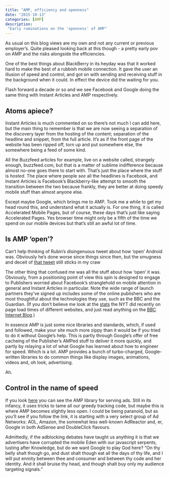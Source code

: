 ```yaml
---
title: "AMP, efficiency and openness"
date: "2015-10-13"
categories: [AMP]
description:
 "Early ruminations on the 'openness' of AMP"
--- 
```


[As usual on this blog views are my own and not any current or previous employer's. Quite pleased looking back at this though - a pretty early pov on AMP and the risks alongside the efficiencies.]{.aside}

One of the best things about BlackBerry in its heyday was that it worked hard to make the best of a rubbish mobile connection. It gave the user an illusion of speed and control, and got on with sending and receiving stuff in the background when it could. In effect the device did the waiting for you. 

Flash forward a decade or so and we see Facebook and Google doing the same thing with Instant Articles and AMP respectively. 

## Atoms apiece?
Instant Articles is much commented on so there's not much I can add here, but the main thing to remember is that we are now seeing a separation of the discovery layer from the hosting of the content; separation of the headline and snippet, from the full article. It's as if the front page of the website has been ripped off, torn up and put somewhere else, the somewhere being a feed of some kind.

All the Buzzfeed articles for example, live on a website called, strangely enough, buzzfeed.com, but that is a matter of sublime indifference because almost no-one goes there to start with. That's just the place where the stuff is *hosted*. The place where people *see* all the headlines is Facebook, and Instant Articles is Facebook's Blackberry-like attempt to smooth the transition between the two because frankly, they are better at doing speedy mobile stuff than almost anyone else. 

Except maybe Google, which brings me to AMP. Took me a while to get my head round this, and understand what it actually is. For one thing, it is called Accelerated Mobile Pages, but of course, these days that's just like saying Accelerated Pages. Yes browser time might only be a fifth of the time we spend on our mobile devices but that's still an awful lot of time.

## Is AMP 'open'?
[Can't help thinking of Rubin's disingenuous tweet about how 'open' Android was. Obviously he's done worse since things since then, but the smugness and deceit of [that tweet](https://techcrunch.com/2010/10/19/andy-rubin-twitter) still sticks in my craw]{.aside}

The other thing that confused me was all the stuff about how 'open' it was. Obviously, from a positioning point of view this spin is designed to engage to Publishers worried about Facebook's stranglehold on mobile attention in general and Instant Articles in particular. Note the wide range of launch partners they've signed up includes some of the online publishers who are most thoughtful about the technologies they use, such as the BBC and the Guardian. (If you don't believe me look at the [stats](http://www.nytimes.com/interactive/2015/10/01/business/cost-of-mobile-ads.html) the NYT did recently on page load times of different websites, and just read anything on the [BBC Internet Blog](http://www.bbc.co.uk/blogs/internet).)

In essence AMP is just some nice libraries and standards, which, if used and followed, make your site much more zippy than it would be if you tried to do it without Google's help. This is partly through Google's offer of free cacheing of the Publisher's AMPed stuff to deliver it more quickly, and partly by relaying a lot of what Google has learned about how to engineer for speed. Which is a lot. AMP provides a bunch of turbo-charged, Google-written libraries to do common things like display images, animations, videos and, oh look, advertising. 

Ah. 

## Control in the name of speed
If you look [here](https://github.com/ampproject/amphtml/blob/master/builtins/amp-ad.md) you can see the AMP library for serving ads. Still in its infancy, it uses tricks to tame all our greedy tracking code, but maybe this is where AMP becomes slightly less open. I could be being paranoid, but as you'll see if you follow the link, it is starting with a very select group of Ad Networks: AOL, Amazon, the somewhat less well-known AdReactor and, er, Google in both AdSense and DoubleClick flavours.

Admittedly, if the adblocking debates have taught us anything it is that we advertisers have corrupted the mobile Eden with our javascript serpents, lusting after Knowledge, but do we want Google to play God here? "On thy belly shalt though go, and dust shalt though eat all the days of thy life, and I will put enmity between thee and consumer and between thy code and her identity. And it shall bruise thy head, and though shalt buy only my audience targeting signals."